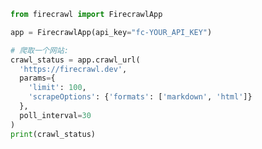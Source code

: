 ```python Python
from firecrawl import FirecrawlApp

app = FirecrawlApp(api_key="fc-YOUR_API_KEY")

# 爬取一个网站:
crawl_status = app.crawl_url(
  'https://firecrawl.dev', 
  params={
    'limit': 100, 
    'scrapeOptions': {'formats': ['markdown', 'html']}
  },
  poll_interval=30
)
print(crawl_status)